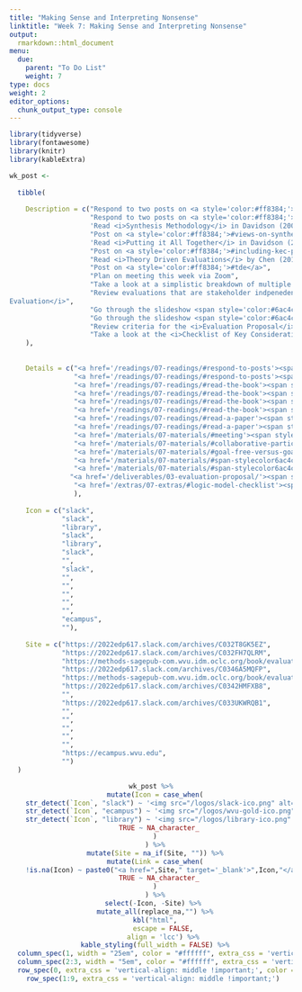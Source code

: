 ```yaml
---
title: "Making Sense and Interpreting Nonsense"
linktitle: "Week 7: Making Sense and Interpreting Nonsense"
output:
  rmarkdown::html_document
menu:
  due:
    parent: "To Do List"
    weight: 7
type: docs
weight: 2
editor_options: 
  chunk_output_type: console
---
```


```r
library(tidyverse)
library(fontawesome)
library(knitr)
library(kableExtra)
```

```r

wk_post <- 
  
  tibble(
    
    Description = c("Respond to two posts on <a style='color:#ff8384;'>#important-criteria</a>",
                    "Respond to two posts on <a style='color:#ff8384;'>#merit-disagreement</a>",
                    'Read <i>Synthesis Methodology</i> in Davidson (2004)',
                    "Post on <a style='color:#ff8384;'>#views-on-synthesis</a>",
                    'Read <i>Putting it All Together</i> in Davidson (2004)',
                    "Post on <a style='color:#ff8384;'>#including-kec-parts</a>",
                    "Read <i>Theory Driven Evaluations</i> by Chen (2012)",
                    "Post on <a style='color:#ff8384;'>#tde</a>",
                    "Plan on meeting this week via Zoom",
                    "Take a look at a simplistic breakdown of multiple evaluation approaches in <i>Collaborative, Participatory, & Empowerment Evaluation</i>",
                    "Review evaluations that are stakeholder indpenedent or dependent in <i>Goal-Free Evaluation and Goal-Based
Evaluation</i>",
                    "Go through the slideshow <span style='color:#6ac4cd;font-weight:bold'>A Short Course on Evaluation Models</span>",
                    "Go through the slideshow <span style='color:#6ac4cd;font-weight:bold'>Data Collection</span>",
                    "Review criteria for the <i>Evaluation Proposal</i> due in <i><b>this week</b></i>",
                    "Take a look at the <i>Checklist of Key Considerations for Development of Program Logic Models</i>"
    ),
    
    
    Details = c("<a href='/readings/07-readings/#respond-to-posts'><span style='font-size: 25px; color: #89cff0;'><i class='fas fa-info-circle'></i></span></a>",
                "<a href='/readings/07-readings/#respond-to-posts'><span style='font-size: 25px; color: #89cff0;'><i class='fas fa-info-circle'></i></span></a>",
                "<a href='/readings/07-readings/#read-the-book'><span style='font-size: 25px; color: #89cff0;'><i class='fas fa-info-circle'></i></span></a>",
                "<a href='/readings/07-readings/#read-the-book'><span style='font-size: 25px; color: #89cff0;'><i class='fas fa-info-circle'></i></span></a>",
                "<a href='/readings/07-readings/#read-the-book'><span style='font-size: 25px; color: #89cff0;'><i class='fas fa-info-circle'></i></span></a>",
                "<a href='/readings/07-readings/#read-the-book'><span style='font-size: 25px; color: #89cff0;'><i class='fas fa-info-circle'></i></span></a>",
                "<a href='/readings/07-readings/#read-a-paper'><span style='font-size: 25px; color: #89cff0;'><i class='fas fa-info-circle'></i></span></a>",
                "<a href='/readings/07-readings/#read-a-paper'><span style='font-size: 25px; color: #89cff0;'><i class='fas fa-info-circle'></i></span></a>",
                "<a href='/materials/07-materials/#meeting'><span style='font-size: 25px; color: #89cff0;'><i class='fas fa-info-circle'></i></span></a>",
                "<a href='/materials/07-materials/#collaborative-participatory--empowerment-evaluation'><span style='font-size: 25px; color: #89cff0;'><i class='fas fa-info-circle'></i></span></a>",
                "<a href='/materials/07-materials/#goal-free-versus-goal-based'><span style='font-size: 25px; color: #89cff0;'><i class='fas fa-info-circle'></i></span></a>",
                "<a href='/materials/07-materials/#span-stylecolor6ac4cdfont-weightbolda-short-course-on-evaluation-modelsspan'><span style='font-size: 25px; color: #89cff0;'><i class='fas fa-info-circle'></i></span></a>",
                "<a href='/materials/07-materials/#span-stylecolor6ac4cdfont-weightbolddata-collectionspan'><span style='font-size: 25px; color: #89cff0;'><i class='fas fa-info-circle'></i></span></a>",
               "<a href='/deliverables/03-evaluation-proposal/'><span style='font-size: 25px; color: #89cff0;'><i class='fas fa-info-circle'></i></span></a>",
                "<a href='/extras/07-extras/#logic-model-checklist'><span style='font-size: 25px; color: #89cff0;'><i class='fas fa-info-circle'></i></span></a>"
                ),
    
    Icon = c("slack", 
             "slack",
             "library", 
             "slack",
             "library",
             "slack",
             "",
             "slack",
             "",
             "",
             "",
             "",
             "",
             "ecampus",
             ""),
    
    Site = c("https://2022edp617.slack.com/archives/C032T8GK5EZ",
             "https://2022edp617.slack.com/archives/C032FH7QLRM",
             "https://methods-sagepub-com.wvu.idm.oclc.org/book/evaluation-methodology-basics/n9.xml",
             "https://2022edp617.slack.com/archives/C0346A5MQFP",
             "https://methods-sagepub-com.wvu.idm.oclc.org/book/evaluation-methodology-basics/n10.xml",
             "https://2022edp617.slack.com/archives/C0342HMFXB8",
             "",
             "https://2022edp617.slack.com/archives/C033UKWRQB1",
             "",
             "",
             "",
             "",
             "",
             "https://ecampus.wvu.edu",
             "")
  )
```

<center>
```r
wk_post %>%
  mutate(Icon = case_when(
    str_detect(`Icon`, "slack") ~ '<img src="/logos/slack-ico.png" alt="Slack icon" width="25">',
    str_detect(`Icon`, "ecampus") ~ '<img src="/logos/wvu-gold-ico.png" alt="Slack icon" width="25">',
    str_detect(`Icon`, "library") ~ '<img src="/logos/library-ico.png" alt="Slack icon" width="25">',
    TRUE ~ NA_character_
  )
  ) %>%
  mutate(Site = na_if(Site, "")) %>%
  mutate(Link = case_when(
    !is.na(Icon) ~ paste0("<a href=",Site," target='_blank'>",Icon,"</a>"),
    TRUE ~ NA_character_
  )
  ) %>%
  select(-Icon, -Site) %>% 
  mutate_all(replace_na,"") %>%
  kbl("html",
      escape = FALSE,
      align = 'lcc') %>%
  kable_styling(full_width = FALSE) %>%
  column_spec(1, width = "25em", color = "#ffffff", extra_css = 'vertical-align: middle !important;') %>%
  column_spec(2:3, width = "5em", color = "#ffffff", extra_css = 'vertical-align: middle !important;') %>%
  row_spec(0, extra_css = 'vertical-align: middle !important;', color = "#f7f7f7") %>%
  row_spec(1:9, extra_css = 'vertical-align: middle !important;') 
```
</center>
